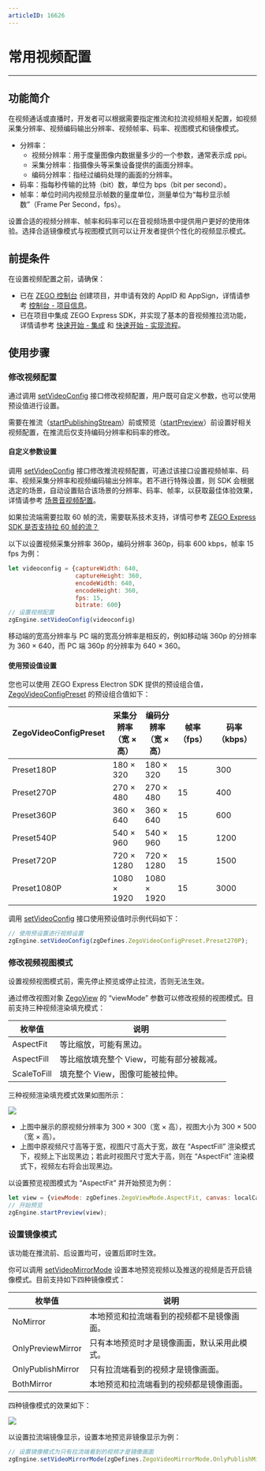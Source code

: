 ```yaml
---
articleID: 16626
---
```

# 常用视频配置

- - -

## 功能简介

在视频通话或直播时，开发者可以根据需要指定推流和拉流视频相关配置，如视频采集分辨率、视频编码输出分辨率、视频帧率、码率、视图模式和镜像模式。

- 分辨率：
    - 视频分辨率：用于度量图像内数据量多少的一个参数，通常表示成 ppi。
    - 采集分辨率：指摄像头等采集设备提供的画面分辨率。
    - 编码分辨率：指经过编码处理的画面的分辨率。
- 码率：指每秒传输的比特（bit）数，单位为 bps（bit per second）。
- 帧率：单位时间内视频显示帧数的量度单位，测量单位为“每秒显示帧数”（Frame Per Second，fps）。

设置合适的视频分辨率、帧率和码率可以在音视频场景中提供用户更好的使用体验。选择合适镜像模式与视图模式则可以让开发者提供个性化的视频显示模式。

## 前提条件

在设置视频配置之前，请确保：

- 已在 [ZEGO 控制台](https://console.zego.im) 创建项目，并申请有效的 AppID 和 AppSign，详情请参考 [控制台 - 项目信息](https://doc-zh.zego.im/article/12107)。
- 已在项目中集成 ZEGO Express SDK，并实现了基本的音视频推拉流功能，详情请参考 [快速开始 - 集成](!Integration/SDK_Integration) 和 [快速开始 - 实现流程](!Integration/Solution_Implementation)。


## 使用步骤

### 修改视频配置

通过调用 [setVideoConfig](@setVideoConfig-ZegoExpressEngine) 接口修改视频配置，用户既可自定义参数，也可以使用预设值进行设置。

<Warning title="注意">


需要在推流（[startPublishingStream](@startPublishingStream)）前或预览（[startPreview](@startPreview)）前设置好相关视频配置，在推流后仅支持编码分辨率和码率的修改。


</Warning>



#### 自定义参数设置

调用 [setVideoConfig](@setVideoConfig) 接口修改推流视频配置，可通过该接口设置视频帧率、码率、视频采集分辨率和视频编码输出分辨率。若不进行特殊设置，则 SDK 会根据选定的场景，自动设置贴合该场景的分辨率、码率、帧率，以获取最佳体验效果，详情请参考 [场景音视频配置](!video_proflie)。

<Note title="说明">


如果拉流端需要拉取 60 帧的流，需要联系技术支持，详情可参考 [ZEGO Express SDK 是否支持拉 60 帧的流？](https://doc-zh.zego.im/faq/Pull_the_stream_of_60_frames)

</Note>



以下以设置视频采集分辨率 360p，编码分辨率 360p，码率 600 kbps，帧率 15 fps 为例：

```javascript
let videoconfig = {captureWidth: 640, 
                   captureHeight: 360, 
                   encodeWidth: 640, 
                   encodeHeight: 360, 
                   fps: 15, 
                   bitrate: 600}
// 设置视频配置
zgEngine.setVideoConfig(videoconfig)
```

<Note title="说明">


移动端的宽高分辨率与 PC 端的宽高分辨率是相反的，例如移动端 360p 的分辨率为 360 × 640，而 PC 端 360p 的分辨率为 640 × 360。

</Note>



#### 使用预设值设置

您也可以使用 ZEGO Express Electron SDK 提供的预设组合值，[ZegoVideoConfigPreset](@-ZegoVideoConfigPreset) 的预设组合值如下：

| ZegoVideoConfigPreset | 采集分辨率<br/>（宽 × 高） | 编码分辨率<br/>（宽 × 高） | 帧率（fps） | 码率（kbps） |
| ------------------- | ------------------ | --------------- | --------- | ---------- |
|      Preset180P      |       180 × 320        |      180 × 320      |     15      |     300      |
|      Preset270P      |       270 × 480        |      270 × 480      |     15      |     400      |
|      Preset360P      |       360 × 640        |      360 × 640      |     15      |     600      |
|      Preset540P      |       540 × 960        |      540 × 960      |     15      |     1200     |
|      Preset720P      |       720 × 1280       |      720 × 1280     |     15      |     1500     |
|     Preset1080P      |       1080 × 1920      |     1080 × 1920     |     15      |     3000     |  

调用 [setVideoConfig](@setVideoConfig-ZegoExpressEngine) 接口使用预设值时示例代码如下：

```javascript
// 使用预设置进行视频设置
zgEngine.setVideoConfig(zgDefines.ZegoVideoConfigPreset.Preset270P);
```

### 修改视频视图模式

<Warning title="注意">


设置视频视图模式前，需先停止预览或停止拉流，否则无法生效。

</Warning>



通过修改视图对象 [ZegoView](https://doc-zh.zego.im/unique-api/express-video-sdkhttps://doc-zh.zego.im/article/javascript_react-native/classes/_zegoexpressdefines_.zegoview.html#viewmode) 的 “viewMode” 参数可以修改视频的视图模式。目前支持三种视频渲染填充模式：

|枚举值|说明|
|-|-|
|AspectFit|等比缩放，可能有黑边。|
|AspectFill|等比缩放填充整个 View，可能有部分被裁减。|
|ScaleToFill|填充整个 View，图像可能被拉伸。|

三种视频渲染填充模式效果如图所示：

<Frame width="512" height="auto" caption=""><img src="https://storage.zego.im/sdk-doc/Pics/Android/CommonFeatures/CommonVideoConfig/viewMode_android.jpg" /></Frame>

- 上图中展示的原视频分辨率为 300 × 300（宽 × 高），视图大小为 300 × 500（宽 × 高）。
- 上图中原视频尺寸高等于宽，视图尺寸高大于宽，故在 “AspectFill” 渲染模式下，视频上下出现黑边；若此时视图尺寸宽大于高，则在 “AspectFit” 渲染模式下，视频左右将会出现黑边。

以设置预览视图模式为 “AspectFit” 并开始预览为例：

```javascript
let view = {viewMode: zgDefines.ZegoViewMode.AspectFit, canvas: localCanvas};
// 开始预览
zgEngine.startPreview(view);
```

### 设置镜像模式

<Note title="说明">


该功能在推流前、后设置均可，设置后即时生效。

</Note>



你可以调用 [setVideoMirrorMode](https://doc-zh.zego.im/unique-api/express-video-sdkhttps://doc-zh.zego.im/article/javascript_react-native/classes/_zegoexpressengine_.zegoexpressengine.html#setvideomirrormode) 设置本地预览视频以及推送的视频是否开启镜像模式。目前支持如下四种镜像模式：

|枚举值|说明|
|-|-|
|NoMirror|本地预览和拉流端看到的视频都不是镜像画面。|
|OnlyPreviewMirror|只有本地预览时才是镜像画面，默认采用此模式。|
|OnlyPublishMirror|只有拉流端看到的视频才是镜像画面。|
|BothMirror|本地预览和拉流端看到的视频都是镜像画面。|

四种镜像模式的效果如下：

<Frame width="512" height="auto" caption=""><img src="https://storage.zego.im/sdk-doc/Pics/Android/CommonFeatures/CommonVideoConfig/mirror_mode_android.png" /></Frame>

以设置拉流端镜像显示，设置本地预览非镜像显示为例：

```javascript
// 设置镜像模式为只有拉流端看到的视频才是镜像画面
zgEngine.setVideoMirrorMode(zgDefines.ZegoVideoMirrorMode.OnlyPublishMirror);
```
